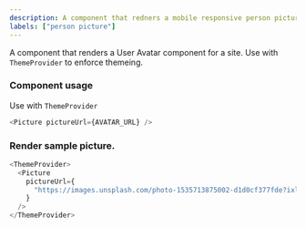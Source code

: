 ```yaml
---
description: A component that redners a mobile responsive person picture using the required image + artwork
labels: ["person picture"]
---
```



A component that renders a User Avatar component for a site.
Use with `ThemeProvider` to enforce themeing.

### Component usage

Use with `ThemeProvider`

```js
<Picture pictureUrl={AVATAR_URL} />
```

### Render sample picture.

```js live
<ThemeProvider>
  <Picture
    pictureUrl={
      "https://images.unsplash.com/photo-1535713875002-d1d0cf377fde?ixlib=rb-4.0.3&ixid=MnwxMjA3fDB8MHxwaG90by1wYWdlfHx8fGVufDB8fHx8&auto=format&fit=crop&w=1180&q=80"
    }
  />
</ThemeProvider>
```
